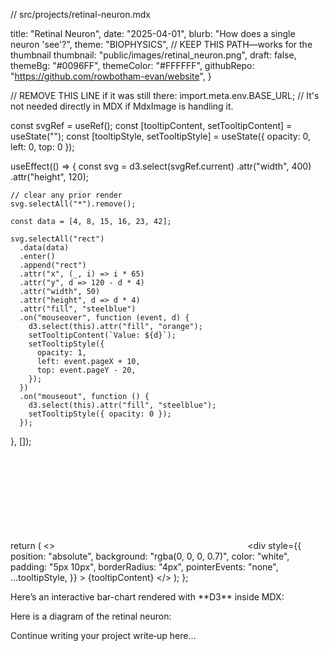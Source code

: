 // src/projects/retinal-neuron.mdx

  title: "Retinal Neuron",
  date: "2025-04-01",
  blurb: "How does a single neuron 'see'?",
  theme: "BIOPHYSICS",
  // KEEP THIS PATH—works for the thumbnail
  thumbnail: "public/images/retinal_neuron.png", 
  draft: false,
  themeBg: "#0096FF",
  themeColor: "#FFFFFF",
  githubRepo: "https://github.com/rowbotham-evan/website",
}

// REMOVE THIS LINE if it was still there: import.meta.env.BASE_URL;
// It's not needed directly in MDX if MdxImage is handling it.



  const svgRef = useRef();
  const [tooltipContent, setTooltipContent] = useState("");
  const [tooltipStyle, setTooltipStyle] = useState({ opacity: 0, left: 0, top: 0 });

  useEffect(() => {
    const svg = d3.select(svgRef.current)
      .attr("width", 400)
      .attr("height", 120);

    // clear any prior render
    svg.selectAll("*").remove();

    const data = [4, 8, 15, 16, 23, 42];

    svg.selectAll("rect")
      .data(data)
      .enter()
      .append("rect")
      .attr("x", (_, i) => i * 65)
      .attr("y", d => 120 - d * 4)
      .attr("width", 50)
      .attr("height", d => d * 4)
      .attr("fill", "steelblue")
      .on("mouseover", function (event, d) {
        d3.select(this).attr("fill", "orange");
        setTooltipContent(`Value: ${d}`);
        setTooltipStyle({
          opacity: 1,
          left: event.pageX + 10,
          top: event.pageY - 20,
        });
      })
      .on("mouseout", function () {
        d3.select(this).attr("fill", "steelblue");
        setTooltipStyle({ opacity: 0 });
      });
  }, []);

  return (
    <>
      <svg ref={svgRef}></svg>
      <div
        style={{
          position: "absolute",
          background: "rgba(0, 0, 0, 0.7)",
          color: "white",
          padding: "5px 10px",
          borderRadius: "4px",
          pointerEvents: "none",
          ...tooltipStyle,
        }}
      >
        {tooltipContent}
      </div>
    </>
  );
};

<p>Here’s an interactive bar-chart rendered with **D3** inside MDX:</p>

<BarDemo />

<p>Here is a diagram of the retinal neuron:</p>

<MdxImage src="/images/retinal_neuron.png" alt="Retinal Neuron" />


<p>Continue writing your project write‑up here…</p>